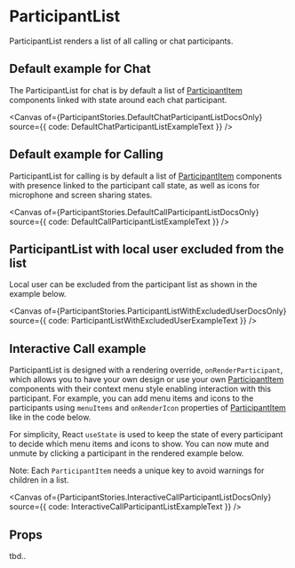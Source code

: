 

<Meta of={ParticipantStories} component={ParticipantList} />

# ParticipantList

ParticipantList renders a list of all calling or chat participants.

## Default example for Chat

The ParticipantList for chat is by default a list of [ParticipantItem](./?path=/docs/ui-components-participantitem--participant-item) components linked with state around each chat participant.

<Canvas
  of={ParticipantStories.DefaultChatParticipantListDocsOnly}
  source={{ code: DefaultChatParticipantListExampleText }}
/>

## Default example for Calling

ParticipantList for calling is by default a list of [ParticipantItem](./?path=/docs/ui-components-participantitem--participant-item) components with presence linked to the participant call state, as well as icons for microphone and screen sharing states.

<Canvas
  of={ParticipantStories.DefaultCallParticipantListDocsOnly}
  source={{ code: DefaultCallParticipantListExampleText }}
/>

## ParticipantList with local user excluded from the list

Local user can be excluded from the participant list as shown in the example below.

<Canvas
  of={ParticipantStories.ParticipantListWithExcludedUserDocsOnly}
  source={{ code: ParticipantListWithExcludedUserExampleText }}
/>

## Interactive Call example

ParticipantList is designed with a rendering override, `onRenderParticipant`, which allows you to have your own design or use your own [ParticipantItem](./?path=/docs/ui-components-participantitem--participant-item) components with their context menu style enabling interaction with this participant. For example, you can add menu items and icons to the participants using `menuItems` and `onRenderIcon` properties of [ParticipantItem](./?path=/docs/ui-components-participantitem--participant-item#props) like in the code below.

For simplicity, React `useState` is used to keep the state of every participant to decide which menu items and icons to show. You can now mute and unmute by clicking a participant in the rendered example below.

Note: Each `ParticipantItem` needs a unique key to avoid warnings for children in a list.

<Canvas
  of={ParticipantStories.InteractiveCallParticipantListDocsOnly}
  source={{ code: InteractiveCallParticipantListExampleText }}
/>

## Props

tbd..
